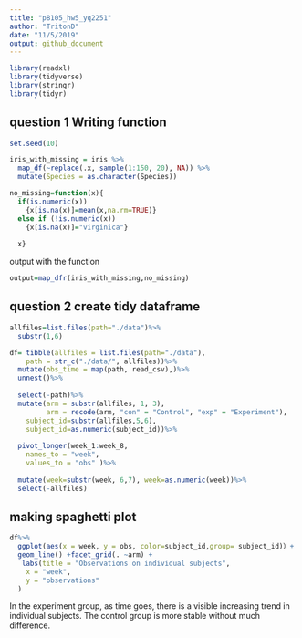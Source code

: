 ```yaml
---
title: "p8105_hw5_yq2251"
author: "TritonD"
date: "11/5/2019"
output: github_document
---
```


```r
library(readxl)
library(tidyverse)
library(stringr)
library(tidyr)
```


## question 1 Writing function
```r
set.seed(10)

iris_with_missing = iris %>% 
  map_df(~replace(.x, sample(1:150, 20), NA)) %>%
  mutate(Species = as.character(Species))
```


```r
no_missing=function(x){
  if(is.numeric(x))   
    {x[is.na(x)]=mean(x,na.rm=TRUE)}
  else if (!is.numeric(x))
    {x[is.na(x)]="virginica"}
  
  x}
```

output with the function
```r
output=map_dfr(iris_with_missing,no_missing)
```


## question 2 create  tidy dataframe

```r
allfiles=list.files(path="./data")%>%
  substr(1,6)
```

```r
df= tibble(allfiles = list.files(path="./data"),
    path = str_c("./data/", allfiles))%>%
  mutate(obs_time = map(path, read_csv),)%>%
  unnest()%>%
  
  select(-path)%>%
  mutate(arm = substr(allfiles, 1, 3),
         arm = recode(arm, "con" = "Control", "exp" = "Experiment"),
    subject_id=substr(allfiles,5,6),
    subject_id=as.numeric(subject_id))%>%
  
  pivot_longer(week_1:week_8,
    names_to = "week",
    values_to = "obs" )%>%
  
  mutate(week=substr(week, 6,7), week=as.numeric(week))%>%
  select(-allfiles)
```

## making spaghetti plot
```r
df%>%
  ggplot(aes(x = week, y = obs, color=subject_id,group= subject_id)）+
  geom_line() +facet_grid(. ~arm) +
   labs(title = "Observations on individual subjects",
    x = "week",
    y = "observations"
  ) 
```

In the experiment group, as time goes, there is a visible increasing trend in individual subjects. The control group is more stable without much difference.